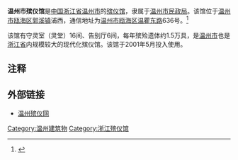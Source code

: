 '''温州市殡仪馆'''是[[中国|中国]][[浙江省|浙江省]][[温州市|温州市]]的[[殡仪馆|殡仪馆]]，隶属于[[温州市民政局|温州市民政局]]。该馆位于[[温州市|温州市]][[瓯海区|瓯海区]][[郭溪镇|郭溪镇]]浦西，通信地址为[[温州市|温州市]][[瓯海区|瓯海区]][[温瞿东路|温瞿东路]]636号。<ref>{{Cite web |url=http://www.wzbyw.com.cn/green/about_us.asp |title=殡仪馆简介，温州殡仪网，于2011-7-27查阅 |access-date=2011-07-27 |archive-date=2020-11-30 |archive-url=https://web.archive.org/web/20201130014335/http://wzbyw.com.cn/GREEN/about_us.asp |dead-url=no }}</ref>

该馆有守灵室（灵堂）16间、告别厅6间，每年殡殓遗体约1.5万具，是[[温州市|温州市]]也是[[浙江省|浙江省]]内规模较大的现代化殡仪馆。该馆于2001年5月投入使用。

==注释==
{{reflist}}

==外部链接==
*[http://www.wzbyw.com.cn/ 温州殡仪网] {{Wayback|url=http://www.wzbyw.com.cn/ |date=20090418014925 }}

[[Category:温州建筑物|Category:温州建筑物]]
[[Category:浙江殡仪馆|Category:浙江殡仪馆]]

{{小作品}}